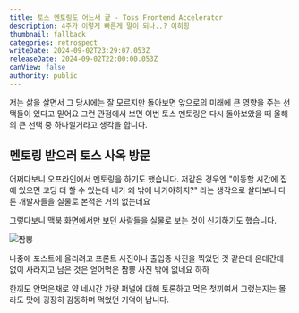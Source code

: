 ```yaml
---
title: 토스 멘토링도 어느새 끝 - Toss Frontend Accelerator
description: 4주가 이렇게 빠른게 말이 되나..? 이히힝
thumbnail: fallback
categories: retrospect
writeDate: 2024-09-02T23:29:07.053Z
releaseDate: 2024-09-02T22:00:00.053Z
canView: false
authority: public
---
```



저는 삶을 살면서 그 당시에는 잘 모르지만 돌아보면 앞으로의 미래에 큰 영향을 주는 선택들이 있다고 믿어요 그런 관점에서 보면 이번 토스 멘토링은 다시 돌아보았을 때 올해의 큰 선택 중 하나일거라고 생각을 합니다.


## 멘토링 받으러 토스 사옥 방문

어쩌다보니 오프라인에서 멘토링을 하기도 했습니다. 저같은 경우엔 "이동할 시간에 집에 있으면 코딩 더 할 수 있는데 내가 왜 밖에 나가야하지?" 라는 생각으로 살다보니 다른 개발자들을 실물로 본적은 거의 없는데요

그렇다보니 맥북 화면에서만 보던 사람들을 실물로 보는 것이 신기하기도 했습니다.

![짬뽕](/posts/toss-mentoring-3/2.webp)

나중에 포스트에 올리려고 프론트 사진이나 출입증 사진을 찍었던 것 같은데 온데간데 없이 사라지고 남은 것은 얻어먹은 짬뽕 사진 밖에 없네요 하하

한끼도 안먹은채로 약 네시간 가량 퍼널에 대해 토론하고 먹은 첫끼여서 그랬는지는 몰라도 맛에 굉장히 감동하며 먹었던 기억이 납니다.


